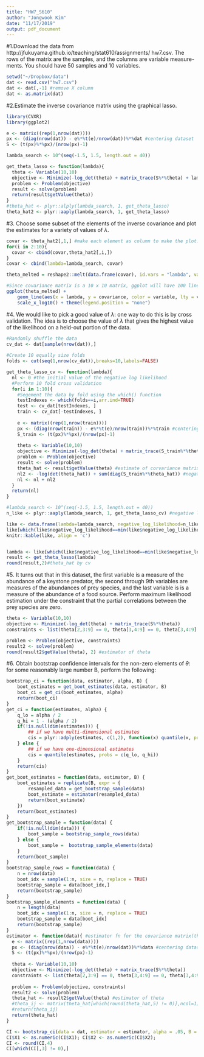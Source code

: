 ```yaml
---
title: "HW7_S610"
author: "Jongwook Kim"
date: "11/17/2019"
output: pdf_document
---
```

#1.Download the data from http://jfukuyama.github.io/teaching/stat610/assignments/ hw7.csv. The rows of the matrix are the samples, and the columns are variable measure- ments. You should have 50 samples and 10 variables.
```r
setwd("~/Dropbox/data")
dat <- read.csv("hw7.csv")
dat <- dat[,-1] #remove X column
dat <- as.matrix(dat)
```


#2.Estimate the inverse covariance matrix using the graphical lasso.
```r
library(CVXR)
library(ggplot2)

e <- matrix((rep(1,nrow(dat))))
px <- (diag(nrow(dat)) - e%*%t(e)/nrow(dat))%*%dat #centering dataset
S <- (t(px)%*%px)/(nrow(px)-1)

lambda_search <- 10^(seq(-1.5, 1.5, length.out = 40))

get_theta_lasso <- function(lambda){
  theta <- Variable(10,10)
  objective <- Minimize(-log_det(theta) + matrix_trace(S%*%theta) + lambda*sum(abs(theta)))
  problem <- Problem(objective)
  result <- solve(problem)
  return(result$getValue(theta))
}
#theta_hat <- plyr::alply(lambda_search, 1, get_theta_lasso)
theta_hat2 <- plyr::aaply(lambda_search, 1, get_theta_lasso)
```

#3. Choose some subset of the elements of the inverse covariance and plot the estimates for a variety of values of $\lambda$.
```r
covar <- theta_hat2[,1,] #make each element as column to make the plot.
for(i in 2:10){
  covar <- cbind(covar,theta_hat2[,i,])
}
covar <- cbind(lambda=lambda_search, covar)

theta_melted = reshape2::melt(data.frame(covar), id.vars = "lambda", value.name = "covariance")

#Since covariance matrix is a 10 x 10 matrix, ggplot will have 100 lines.
ggplot(theta_melted) +
    geom_line(aes(x = lambda, y = covariance, color = variable, lty = variable)) +
    scale_x_log10() + theme(legend.position = "none")
```

#4. We would like to pick a good value of $\lambda$: one way to do this is by cross validation. The idea is to choose the value of $\lambda$ that gives the highest value of the likelihood on a held-out portion of the data.

```r
#Randomly shuffle the data
cv_dat <- dat[sample(nrow(dat)),]
  
#Create 10 equally size folds
folds <- cut(seq(1,nrow(cv_dat)),breaks=10,labels=FALSE)

get_theta_lasso_cv <- function(lambda){
  nl <- 0 #the initial value of the negative log likelihood
  #Perform 10 fold cross validation
  for(i in 1:10){
    #Segement the data by fold using the which() function 
    testIndexes <- which(folds==i,arr.ind=TRUE)
    test <- cv_dat[testIndexes, ]
    train <- cv_dat[-testIndexes, ]
         
    e <- matrix((rep(1,nrow(train))))
    px <- (diag(nrow(train)) - e%*%t(e)/nrow(train))%*%train #centering dataset
    S_train <- (t(px)%*%px)/(nrow(px)-1)
    
    theta <- Variable(10,10)
    objective <- Minimize(-log_det(theta) + matrix_trace(S_train%*%theta) + lambda*sum(abs(theta)))
    problem <- Problem(objective)
    result <- solve(problem)
    theta_hat <- result$getValue(theta) #estimate of corvariance matrix
    nl2 <- -log(det(theta_hat)) + sum(diag(S_train%*%theta_hat)) #negative log-likelihood
    nl <- nl + nl2
  }
  return(nl)
}

#lambda_search <- 10^(seq(-1.5, 1.5, length.out = 40))
n_like <- plyr::aaply(lambda_search, 1, get_theta_lasso_cv) #negative likelihoods with different lambdas

like <- data.frame(lambda=lambda_search, negative_log_likelihood=n_like)
like[which(like$negative_log_likelihood==min(like$negative_log_likelihood)),] #lambda achieving the maximum likelihood
knitr::kable(like, align = 'c')


lambda <- like[which(like$negative_log_likelihood==min(like$negative_log_likelihood)),1]
result <- get_theta_lasso(lambda)
round(result,2)#theta_hat by cv
```


#5. It turns out that in this dataset, the first variable is a measure of the abundance of a keystone predator, the second through 9th variables are measures of the abundances of prey species, and the last variable is is a measure of the abundance of a food source. Perform maximum likelihood estimation under the constraint that the partial correlations between the prey species are zero.

```r
theta <- Variable(10,10)
objective <- Minimize(-log_det(theta) + matrix_trace(S%*%theta))
constraints <- list(theta[2,3:9] == 0, theta[3,4:9] == 0, theta[3,4:9] == 0, theta[4,5:9] == 0, theta[5,6:9] == 0, theta[6,7:9] == 0, theta[7,8:9] == 0, theta[8,9] == 0)

problem <- Problem(objective, constraints)
result2 <- solve(problem)
round(result2$getValue(theta), 2) #estimator of theta
```

#6. Obtain bootstrap confidence intervals for the non-zero elements of $\theta$: for some reasonably large number B, perform the following:

```r
bootstrap_ci = function(data, estimator, alpha, B) {
    boot_estimates = get_boot_estimates(data, estimator, B)
    boot_ci = get_ci(boot_estimates, alpha)
    return(boot_ci)
}
get_ci = function(estimates, alpha) {
    q_lo = alpha / 2
    q_hi = 1 - (alpha / 2)
    if(!is.null(dim(estimates))) {
        ## if we have multi-dimensional estimates
        cis = plyr::adply(estimates, c(1,2), function(x) quantile(x, probs = c(q_lo, q_hi)))
    } else {
        ## if we have one-dimensional estimates
        cis = quantile(estimates, probs = c(q_lo, q_hi))
    }
    return(cis)
}
get_boot_estimates = function(data, estimator, B) {
    boot_estimates = replicate(B, expr = {
        resampled_data = get_bootstrap_sample(data)
        boot_estimate = estimator(resampled_data)
        return(boot_estimate)
    })
    return(boot_estimates)
}
get_bootstrap_sample = function(data) {
    if(!is.null(dim(data))) {
        boot_sample = bootstrap_sample_rows(data)
    } else {
        boot_sample =  bootstrap_sample_elements(data)
    }
    return(boot_sample)
}
bootstrap_sample_rows = function(data) {
    n = nrow(data)
    boot_idx = sample(1:n, size = n, replace = TRUE)
    bootstrap_sample = data[boot_idx,]
    return(bootstrap_sample)
}
bootstrap_sample_elements = function(data) {
    n = length(data)
    boot_idx = sample(1:n, size = n, replace = TRUE)
    bootstrap_sample = data[boot_idx]
    return(bootstrap_sample)
}
estimator <- function(data){ #estimator fn for the covariance matrix(theta)
  e <- matrix((rep(1,nrow(data))))
  px <- (diag(nrow(data)) - e%*%t(e)/nrow(dat))%*%data #centering dataset
  S <- (t(px)%*%px)/(nrow(px)-1)
  
  theta <- Variable(10,10)
  objective <- Minimize(-log_det(theta) + matrix_trace(S%*%theta))
  constraints <- list(theta[2,3:9] == 0, theta[3,4:9] == 0, theta[3,4:9] == 0, theta[4,5:9] == 0, theta[5,6:9] == 0, theta[6,7:9] == 0, theta[7,8:9] == 0, theta[8,9] == 0)
  
  problem <- Problem(objective, constraints)
  result2 <- solve(problem)
  theta_hat <- result2$getValue(theta) #estimator of theta
  #theta_ij <- matrix(theta_hat[which(round(theta_hat,5) != 0)],ncol=1) #extract only elements not zero
  #return(theta_ij)
  return(theta_hat)
}

CI <- bootstrap_ci(data = dat, estimator = estimator, alpha = .05, B = 100)
CI$X1 <- as.numeric(CI$X1); CI$X2 <- as.numeric(CI$X2); 
CI <- round(CI,4)
CI[which(CI[,3] != 0),]
```

